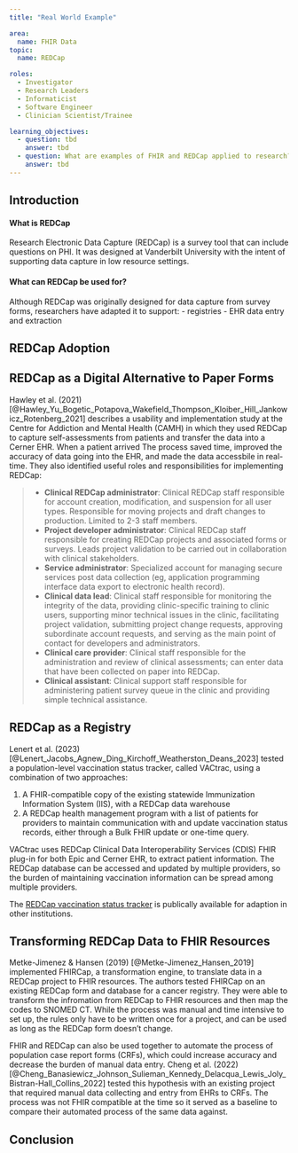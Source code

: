 ```yaml
---
title: "Real World Example"

area:
  name: FHIR Data
topic:
  name: REDCap

roles:
  - Investigator
  - Research Leaders
  - Informaticist
  - Software Engineer
  - Clinician Scientist/Trainee

learning_objectives:
  - question: tbd
    answer: tbd
  - question: What are examples of FHIR and REDCap applied to research?
    answer: tbd
---
```


## Introduction

#### What is REDCap

Research Electronic Data Capture (REDCap) is a survey tool that can include questions on PHI. It was designed at Vanderbilt University with the intent of supporting data capture in low resource settings. 

#### What can REDCap be used for?

Although REDCap was originally designed for data capture from survey forms, researchers have adapted it to support:
-    registries
-    EHR data entry and extraction

<!--# Would it make sense to link to the FHIR-real-world-research page that has summaries on FHIR and REDCap papers? Or should that content be moved here? -- kmb -->

<!--# The following two paragraphs that I commented out are also in the REDCap intro module. Was that intentional? -- kmb -->

<!--#[REDCap](https://www.project-redcap.org) (which stands for "Research Electronic Data Capture") is another useful, FHIR-compatible tool. @Cheng_2021 describe the development of the Clinical Data Interoperability Services (CDIS), which facilitates the exchange of data between REDCap and any EHR via the FHIR API. The authors tested two use cases for CDIS: Clinical Data Pull (CDP) and Clinical Data Mart (CDM).

The CDP use case would apply to prospective studies that aggregate data and fill out case report forms (CRFs) for study participants. The CDM use case is for studies with a known cohort of patients and requires a bulk data extraction from an EHR. At the time of publishing, 55 CDP projects and 27 CDM projects had been implemented. Both use cases significantly reduced manual data entry into REDCap. CDIS has also proven to be reusable between projects at an institution, without the need for support from IT staff.

![The CDIS workflow uses FHIR to simplify the process of creating a registry from EHR data. [@Cheng_2021]](images/cheng-fhir-shortcut.png) -->


## REDCap Adoption 



## REDCap as a Digital Alternative to Paper Forms

Hawley et al. (2021) [@Hawley_Yu_Bogetic_Potapova_Wakefield_Thompson_Kloiber_Hill_Jankowicz_Rotenberg_2021] describes a usability and implementation study at the Centre for Addiction and Mental Health (CAMH) in which they used REDCap to capture self-assessments from patients and transfer the data into a Cerner EHR. When a patient arrived The process saved time, improved the accuracy of data going into the EHR, and made the data accessbile in real-time. They also identified useful roles and responsibilities for implementing REDCap:

> -   **Clinical REDCap administrator**: Clinical REDCap staff responsible for account creation, modification, and suspension for all user types. Responsible for moving projects and draft changes to production. Limited to 2-3 staff members.
> -   **Project developer administrator**: Clinical REDCap staff responsible for creating REDCap projects and associated forms or surveys. Leads project validation to be carried out in collaboration with clinical stakeholders.
> -   **Service administrator**: Specialized account for managing secure services post data collection (eg, application programming interface data export to electronic health record).
> -   **Clinical data lead**: Clinical staff responsible for monitoring the integrity of the data, providing clinic-specific training to clinic users, supporting minor technical issues in the clinic, facilitating project validation, submitting project change requests, approving subordinate account requests, and serving as the main point of contact for developers and administrators.
> -   **Clinical care provider**: Clinical staff responsible for the administration and review of clinical assessments; can enter data that have been collected on paper into REDCap.
> -   **Clinical assistant**: Clinical support staff responsible for administering patient survey queue in the clinic and providing simple technical assistance.

## REDCap as a Registry

Lenert et al. (2023) [@Lenert_Jacobs_Agnew_Ding_Kirchoff_Weatherston_Deans_2023] tested a population-level vaccination status tracker, called VACtrac, using a combination of two approaches:

1. A FHIR-compatible copy of the existing statewide Immunization Information System (IIS), with a REDCap data warehouse
2. A REDCap health management program with a list of patients for providers to maintain communication with and update vaccination status records, either through a Bulk FHIR update or one-time query.

VACtrac uses REDCap Clinical Data Interoperability Services (CDIS) FHIR plug-in for both Epic and Cerner EHR, to extract patient information. The REDCap database can be accessed and updated by multiple providers, so the burden of maintaining vaccination information can be spread among multiple providers.

The [REDCap vaccination status tracker](https://github.com/vactraccovid/vactrac) is publically available for adaption in other institutions.

## Transforming REDCap Data to FHIR Resources

Metke-Jimenez & Hansen (2019) [@Metke-Jimenez_Hansen_2019] implemented FHIRCap, a transformation engine, to translate data in a REDCap project to FHIR resources. The authors tested FHIRCap on an existing REDCap form and database for a cancer registry. They were able to transform the infromation from REDCap to FHIR resources and then map the codes to SNOMED CT. While the process was manual and time intensive to set up, the rules only have to be written once for a project, and can be used as long as the REDCap form doesn't change.

FHIR and REDCap can also be used together to automate the process of population case report forms (CRFs), which could increase accuracy and decrease the burden of manual data entry. Cheng et al. (2022) [@Cheng_Banasiewicz_Johnson_Sulieman_Kennedy_Delacqua_Lewis_Joly_Bistran-Hall_Collins_2022] tested this hypothesis with an existing project that required manual data collecting and entry from EHRs to CRFs. The process was not FHIR compatible at the time so it served as a baseline to compare their automated process of the same data against.

## Conclusion